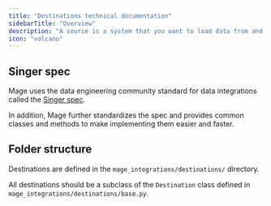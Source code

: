 ```yaml
---
title: "Destinations technical documentation"
sidebarTitle: "Overview"
description: "A source is a system that you want to load data from and synchronize it into another system. A source can be a 3rd party API, SaaS, database, data warehouse, or a data lake."
icon: "volcano"
---
```


## Singer spec

Mage uses the data engineering community standard for data integrations called the
[Singer spec](https://github.com/singer-io/getting-started/blob/master/docs/SPEC.md).

In addition,
Mage further standardizes the spec and provides common classes and methods to make implementing them easier and faster.

## Folder structure

Destinations are defined in the `mage_integrations/destinations/` directory.

All destinations should be a subclass of the `Destination` class defined in
`mage_integrations/destinations/base.py`.
